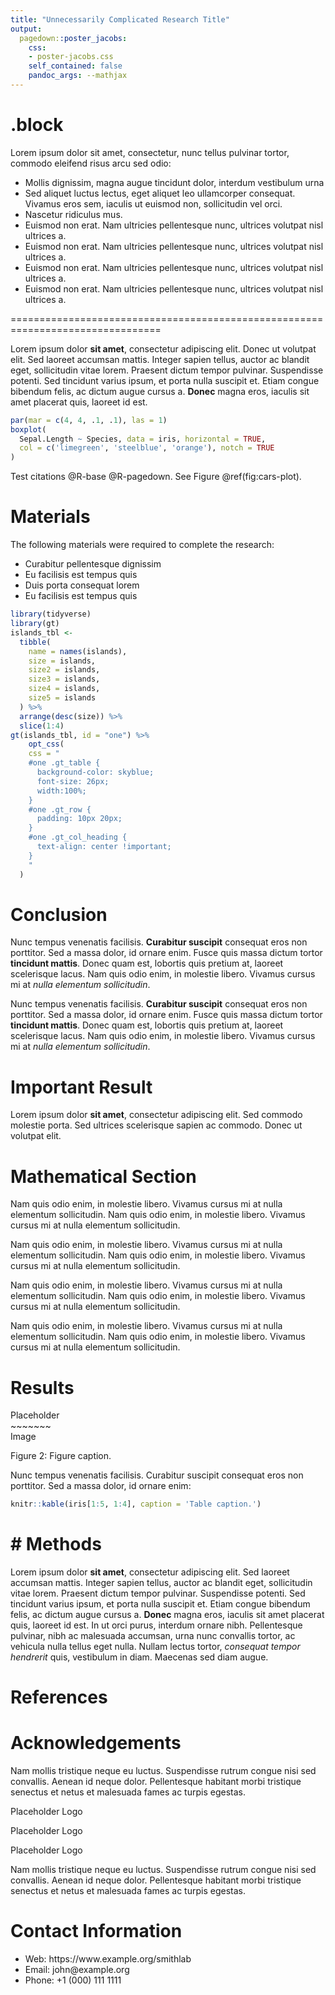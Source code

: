 ```yaml
---
title: "Unnecessarily Complicated Research Title"
output:
  pagedown::poster_jacobs:
    css:
    - poster-jacobs.css
    self_contained: false
    pandoc_args: --mathjax
---
```


{.block}
================================================================================

Lorem ipsum dolor sit amet, consectetur, nunc tellus pulvinar tortor, commodo eleifend risus arcu sed odio:

- Mollis dignissim, magna augue tincidunt dolor, interdum vestibulum urna
- Sed aliquet luctus lectus, eget aliquet leo ullamcorper consequat. Vivamus eros sem, iaculis ut euismod non, sollicitudin vel orci.
- Nascetur ridiculus mus.  
- Euismod non erat. Nam ultricies pellentesque nunc, ultrices volutpat nisl ultrices a.
- Euismod non erat. Nam ultricies pellentesque nunc, ultrices volutpat nisl ultrices a.
- Euismod non erat. Nam ultricies pellentesque nunc, ultrices volutpat nisl ultrices a.
- Euismod non erat. Nam ultricies pellentesque nunc, ultrices volutpat nisl ultrices a.



================================================================================

Lorem ipsum dolor **sit amet**, consectetur adipiscing elit. Donec ut volutpat elit. Sed laoreet accumsan mattis. Integer sapien tellus, auctor ac blandit eget, sollicitudin vitae lorem. Praesent dictum tempor pulvinar. Suspendisse potenti. Sed tincidunt varius ipsum, et porta nulla suscipit et. Etiam congue bibendum felis, ac dictum augue cursus a. **Donec** magna eros, iaculis sit amet placerat quis, laoreet id est.

```r
par(mar = c(4, 4, .1, .1), las = 1)
boxplot(
  Sepal.Length ~ Species, data = iris, horizontal = TRUE,
  col = c('limegreen', 'steelblue', 'orange'), notch = TRUE
)
```

Test citations @R-base @R-pagedown. See Figure \@ref(fig:cars-plot).




Materials
================================================================================

The following materials were required to complete the research:


- Curabitur pellentesque dignissim
- Eu facilisis est tempus quis
- Duis porta consequat lorem
- Eu facilisis est tempus quis


```r
library(tidyverse)
library(gt)
islands_tbl <- 
  tibble(
    name = names(islands),
    size = islands,
    size2 = islands,
    size3 = islands,
    size4 = islands,
    size5 = islands
  ) %>%
  arrange(desc(size)) %>%
  slice(1:4)
gt(islands_tbl, id = "one") %>% 
    opt_css(
    css = "
    #one .gt_table {
      background-color: skyblue;
      font-size: 26px;
      width:100%;
    }
    #one .gt_row {
      padding: 10px 20px;
    }
    #one .gt_col_heading {
      text-align: center !important;
    }
    "
  )
```





Conclusion
================================================================================

Nunc tempus venenatis facilisis. **Curabitur suscipit** consequat eros non porttitor. Sed a massa dolor, id ornare enim. Fusce quis massa dictum tortor **tincidunt mattis**. Donec quam est, lobortis quis pretium at, laoreet scelerisque lacus. Nam quis odio enim, in molestie libero. Vivamus cursus mi at _nulla elementum sollicitudin_.

Nunc tempus venenatis facilisis. **Curabitur suscipit** consequat eros non porttitor. Sed a massa dolor, id ornare enim. Fusce quis massa dictum tortor **tincidunt mattis**. Donec quam est, lobortis quis pretium at, laoreet scelerisque lacus. Nam quis odio enim, in molestie libero. Vivamus cursus mi at _nulla elementum sollicitudin_.

Important Result {.block}
================================================================================

Lorem ipsum dolor **sit amet**, consectetur adipiscing elit. Sed commodo molestie porta. Sed ultrices scelerisque sapien ac commodo. Donec ut volutpat elit.



Mathematical Section
================================================================================

Nam quis odio enim, in molestie libero. Vivamus cursus mi at nulla elementum sollicitudin. Nam quis odio enim, in molestie libero. Vivamus cursus mi at nulla elementum sollicitudin.
  
\begin{equation}
E = mc^{2}
(\#eq:Einstein)
\end{equation}

Nam quis odio enim, in molestie libero. Vivamus cursus mi at nulla elementum sollicitudin. Nam quis odio enim, in molestie libero. Vivamus cursus mi at nulla elementum sollicitudin.

\begin{equation}
\cos^3 \theta =\frac{1}{4}\cos\theta+\frac{3}{4}\cos 3\theta
(\#eq:refname)
\end{equation}

Nam quis odio enim, in molestie libero. Vivamus cursus mi at nulla elementum sollicitudin. Nam quis odio enim, in molestie libero. Vivamus cursus mi at nulla elementum sollicitudin.

\begin{equation}
\kappa =\frac{\xi}{E_{\mathrm{max}}}
\end{equation}

Nam quis odio enim, in molestie libero. Vivamus cursus mi at nulla elementum sollicitudin. Nam quis odio enim, in molestie libero. Vivamus cursus mi at nulla elementum sollicitudin.


Results
================================================================================

::: {.figure-example}
Placeholder  
~~~~~~~  
Image

Figure 2: Figure caption.
:::

Nunc tempus venenatis facilisis. Curabitur suscipit consequat eros non porttitor. Sed a massa dolor, id ornare enim:

```r
knitr::kable(iris[1:5, 1:4], caption = 'Table caption.')
```


# Methods
================================================================================

Lorem ipsum dolor **sit amet**, consectetur adipiscing elit. Sed laoreet accumsan mattis. Integer sapien tellus, auctor ac blandit eget, sollicitudin vitae lorem. Praesent dictum tempor pulvinar. Suspendisse potenti. Sed tincidunt varius ipsum, et porta nulla suscipit et. Etiam congue bibendum felis, ac dictum augue cursus a. **Donec** magna eros, iaculis sit amet placerat quis, laoreet id est. In ut orci purus, interdum ornare nibh. Pellentesque pulvinar, nibh ac malesuada accumsan, urna nunc convallis tortor, ac vehicula nulla tellus eget nulla. Nullam lectus tortor, _consequat tempor hendrerit_ quis, vestibulum in diam. Maecenas sed diam augue.




References
================================================================================

<div id="refs"></div>




Acknowledgements {data-color=red}
====

Nam mollis tristique neque eu luctus. Suspendisse rutrum congue nisi sed convallis. Aenean id neque dolor. Pellentesque habitant morbi tristique senectus et netus et malesuada fames ac turpis egestas.

::: {.logo-example}
Placeholder Logo

Placeholder Logo

Placeholder Logo
:::

Nam mollis tristique neque eu luctus. Suspendisse rutrum congue nisi sed convallis. Aenean id neque dolor. Pellentesque habitant morbi tristique senectus et netus et malesuada fames ac turpis egestas.


Contact Information {.block data-color=black data-border-color=orange data-background-color=white}
==================================================================

- Web: https://www.example.org/smithlab
- Email: john@example.org
- Phone: +1 (000) 111 1111
